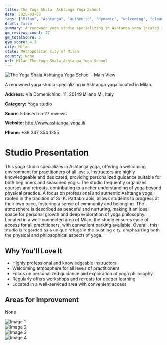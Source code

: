 ```yaml
---
title: The Yoga Shala  Ashtanga Yoga School
date: 2025-03-08
tags: ["Milan", "Ashtanga", "authentic", "dynamic", "welcoming", "clean", "Milan"]  
draft: false
summary: A renowned yoga studio specializing in Ashtanga yoga located in Milan.
gm_reviews_count: 27
gm_totalScore: 5
gym_score: 4.3
city: Milan
state: Metropolitan City of Milan
country: None
url: Milan_The_Yoga_Shala_Ashtanga_Yoga_School
---
```


<div className="aspect-[16/9] relative my-8">
  <img 
    src="https://lh5.googleusercontent.com/p/AF1QipNGSW4EHn-koLWRxN00e9bUMoygTNkG2DC__H2x=w1920-h1080-k-no"
    alt="The Yoga Shala  Ashtanga Yoga School - Main View"
    className="object-cover absolute inset-0 w-full h-full rounded-lg"
  />
</div>

A renowned yoga studio specializing in Ashtanga yoga located in Milan.

**Address:** Via Domenichino, 11, 20149 Milano MI, Italy

**Category:** Yoga studio

**Score:** 5 based on 27 reviews

**Website:** http://www.ashtanga-yoga.it/

**Phone:** +39 347 354 1355

# Studio Presentation

This yoga studio specializes in Ashtanga yoga, offering a welcoming environment for practitioners of all levels. Instructors are highly knowledgeable and dedicated, providing personalized guidance suitable for both beginners and seasoned yogis. The studio frequently organizes courses and retreats, contributing to a richer understanding of yoga beyond physical practice.
A focus on professional and authentic Ashtanga yoga, rooted in the tradition of Sri K. Pattabhi Jois, allows students to progress at their own pace, fostering a sense of community and belonging. The atmosphere is described as peaceful and nurturing, making it an ideal space for personal growth and deep exploration of yoga philosophy.
Located in a well-connected area of Milan, the studio ensures ease of access for all practitioners, with convenient parking available. Overall, this studio is regarded as a unique refuge in the bustling city, emphasizing both the physical and philosophical aspects of yoga.

## Why You'll Love It

- Highly professional and knowledgeable instructors
- Welcoming atmosphere for all levels of practitioners
- Focus on personalized guidance and exploration of yoga philosophy
- Regularly offers workshops and retreats for deeper learning
- Located in a well-serviced area with convenient access

## Areas for Improvement

None

<div className="grid grid-cols-1 xl:grid-cols-2 gap-4 my-8">
<div className="aspect-[4/3] relative"><img src="https://lh5.googleusercontent.com/p/AF1QipOvIv6-5bGt4uZPv102s89ohigIMI_IrOxXJ1Mk=w1920-h1080-k-no" alt="Image 1" className="object-cover absolute inset-0 w-full h-full rounded-lg" /></div>
<div className="aspect-[4/3] relative"><img src="https://lh5.googleusercontent.com/p/AF1QipMMKvatrkl9J1l_T_TNQet3LJKcY2UXfG_-GTr2=w1920-h1080-k-no" alt="Image 2" className="object-cover absolute inset-0 w-full h-full rounded-lg" /></div>
<div className="aspect-[4/3] relative"><img src="https://lh5.googleusercontent.com/p/AF1QipODkT660OLXUTSdFZL5y6NVmupiSKXSJYj4uC0C=w1920-h1080-k-no" alt="Image 3" className="object-cover absolute inset-0 w-full h-full rounded-lg" /></div>
<div className="aspect-[4/3] relative"><img src="https://lh5.googleusercontent.com/p/AF1QipNliTbI9RHRnlZsKTJS2YdZVVx_LTwmLvZqc6Om=w1920-h1080-k-no" alt="Image 4" className="object-cover absolute inset-0 w-full h-full rounded-lg" /></div>
</div>
